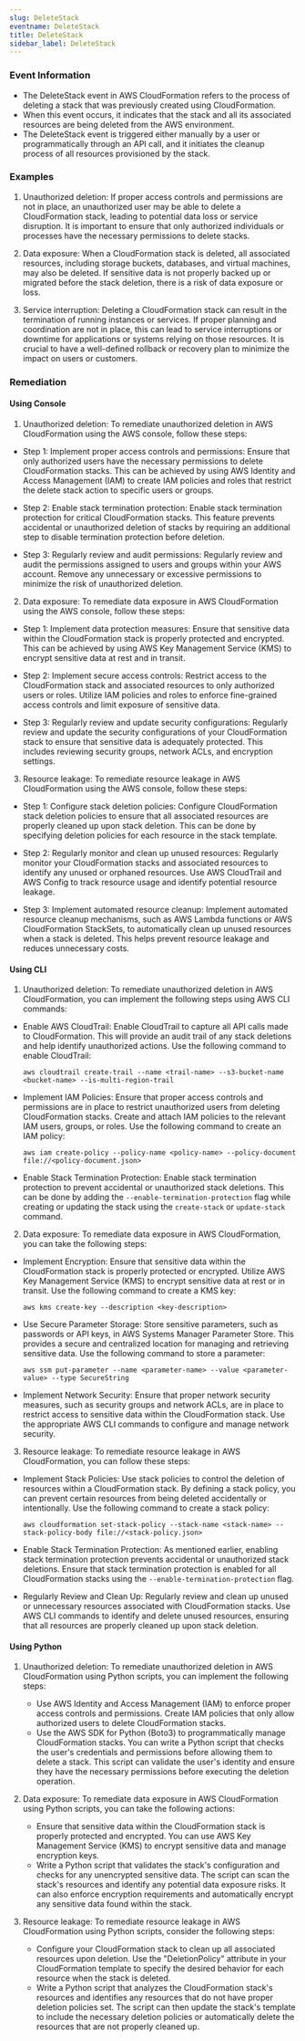 ```yaml
--- 
slug: DeleteStack
eventname: DeleteStack
title: DeleteStack
sidebar_label: DeleteStack
---
```

                       
### Event Information

- The DeleteStack event in AWS CloudFormation refers to the process of deleting a stack that was previously created using CloudFormation.
- When this event occurs, it indicates that the stack and all its associated resources are being deleted from the AWS environment.
- The DeleteStack event is triggered either manually by a user or programmatically through an API call, and it initiates the cleanup process of all resources provisioned by the stack.


### Examples

1. Unauthorized deletion: If proper access controls and permissions are not in place, an unauthorized user may be able to delete a CloudFormation stack, leading to potential data loss or service disruption. It is important to ensure that only authorized individuals or processes have the necessary permissions to delete stacks.

2. Data exposure: When a CloudFormation stack is deleted, all associated resources, including storage buckets, databases, and virtual machines, may also be deleted. If sensitive data is not properly backed up or migrated before the stack deletion, there is a risk of data exposure or loss.

3. Service interruption: Deleting a CloudFormation stack can result in the termination of running instances or services. If proper planning and coordination are not in place, this can lead to service interruptions or downtime for applications or systems relying on those resources. It is crucial to have a well-defined rollback or recovery plan to minimize the impact on users or customers.

### Remediation

#### Using Console

1. Unauthorized deletion: To remediate unauthorized deletion in AWS CloudFormation using the AWS console, follow these steps:

- Step 1: Implement proper access controls and permissions: Ensure that only authorized users have the necessary permissions to delete CloudFormation stacks. This can be achieved by using AWS Identity and Access Management (IAM) to create IAM policies and roles that restrict the delete stack action to specific users or groups.

- Step 2: Enable stack termination protection: Enable stack termination protection for critical CloudFormation stacks. This feature prevents accidental or unauthorized deletion of stacks by requiring an additional step to disable termination protection before deletion.

- Step 3: Regularly review and audit permissions: Regularly review and audit the permissions assigned to users and groups within your AWS account. Remove any unnecessary or excessive permissions to minimize the risk of unauthorized deletion.

2. Data exposure: To remediate data exposure in AWS CloudFormation using the AWS console, follow these steps:

- Step 1: Implement data protection measures: Ensure that sensitive data within the CloudFormation stack is properly protected and encrypted. This can be achieved by using AWS Key Management Service (KMS) to encrypt sensitive data at rest and in transit.

- Step 2: Implement secure access controls: Restrict access to the CloudFormation stack and associated resources to only authorized users or roles. Utilize IAM policies and roles to enforce fine-grained access controls and limit exposure of sensitive data.

- Step 3: Regularly review and update security configurations: Regularly review and update the security configurations of your CloudFormation stack to ensure that sensitive data is adequately protected. This includes reviewing security groups, network ACLs, and encryption settings.

3. Resource leakage: To remediate resource leakage in AWS CloudFormation using the AWS console, follow these steps:

- Step 1: Configure stack deletion policies: Configure CloudFormation stack deletion policies to ensure that all associated resources are properly cleaned up upon stack deletion. This can be done by specifying deletion policies for each resource in the stack template.

- Step 2: Regularly monitor and clean up unused resources: Regularly monitor your CloudFormation stacks and associated resources to identify any unused or orphaned resources. Use AWS CloudTrail and AWS Config to track resource usage and identify potential resource leakage.

- Step 3: Implement automated resource cleanup: Implement automated resource cleanup mechanisms, such as AWS Lambda functions or AWS CloudFormation StackSets, to automatically clean up unused resources when a stack is deleted. This helps prevent resource leakage and reduces unnecessary costs.

#### Using CLI

1. Unauthorized deletion: To remediate unauthorized deletion in AWS CloudFormation, you can implement the following steps using AWS CLI commands:

- Enable AWS CloudTrail: Enable CloudTrail to capture all API calls made to CloudFormation. This will provide an audit trail of any stack deletions and help identify unauthorized actions. Use the following command to enable CloudTrail:

  ```
  aws cloudtrail create-trail --name <trail-name> --s3-bucket-name <bucket-name> --is-multi-region-trail
  ```

- Implement IAM Policies: Ensure that proper access controls and permissions are in place to restrict unauthorized users from deleting CloudFormation stacks. Create and attach IAM policies to the relevant IAM users, groups, or roles. Use the following command to create an IAM policy:

  ```
  aws iam create-policy --policy-name <policy-name> --policy-document file://<policy-document.json>
  ```

- Enable Stack Termination Protection: Enable stack termination protection to prevent accidental or unauthorized stack deletions. This can be done by adding the `--enable-termination-protection` flag while creating or updating the stack using the `create-stack` or `update-stack` command.

2. Data exposure: To remediate data exposure in AWS CloudFormation, you can take the following steps:

- Implement Encryption: Ensure that sensitive data within the CloudFormation stack is properly protected or encrypted. Utilize AWS Key Management Service (KMS) to encrypt sensitive data at rest or in transit. Use the following command to create a KMS key:

  ```
  aws kms create-key --description <key-description>
  ```

- Use Secure Parameter Storage: Store sensitive parameters, such as passwords or API keys, in AWS Systems Manager Parameter Store. This provides a secure and centralized location for managing and retrieving sensitive data. Use the following command to store a parameter:

  ```
  aws ssm put-parameter --name <parameter-name> --value <parameter-value> --type SecureString
  ```

- Implement Network Security: Ensure that proper network security measures, such as security groups and network ACLs, are in place to restrict access to sensitive data within the CloudFormation stack. Use the appropriate AWS CLI commands to configure and manage network security.

3. Resource leakage: To remediate resource leakage in AWS CloudFormation, you can follow these steps:

- Implement Stack Policies: Use stack policies to control the deletion of resources within a CloudFormation stack. By defining a stack policy, you can prevent certain resources from being deleted accidentally or intentionally. Use the following command to create a stack policy:

  ```
  aws cloudformation set-stack-policy --stack-name <stack-name> --stack-policy-body file://<stack-policy.json>
  ```

- Enable Stack Termination Protection: As mentioned earlier, enabling stack termination protection prevents accidental or unauthorized stack deletions. Ensure that stack termination protection is enabled for all CloudFormation stacks using the `--enable-termination-protection` flag.

- Regularly Review and Clean Up: Regularly review and clean up unused or unnecessary resources associated with CloudFormation stacks. Use AWS CLI commands to identify and delete unused resources, ensuring that all resources are properly cleaned up upon stack deletion.

#### Using Python

1. Unauthorized deletion: To remediate unauthorized deletion in AWS CloudFormation using Python scripts, you can implement the following steps:
   - Use AWS Identity and Access Management (IAM) to enforce proper access controls and permissions. Create IAM policies that only allow authorized users to delete CloudFormation stacks.
   - Use the AWS SDK for Python (Boto3) to programmatically manage CloudFormation stacks. You can write a Python script that checks the user's credentials and permissions before allowing them to delete a stack. This script can validate the user's identity and ensure they have the necessary permissions before executing the deletion operation.

2. Data exposure: To remediate data exposure in AWS CloudFormation using Python scripts, you can take the following actions:
   - Ensure that sensitive data within the CloudFormation stack is properly protected and encrypted. You can use AWS Key Management Service (KMS) to encrypt sensitive data and manage encryption keys.
   - Write a Python script that validates the stack's configuration and checks for any unencrypted sensitive data. The script can scan the stack's resources and identify any potential data exposure risks. It can also enforce encryption requirements and automatically encrypt any sensitive data found within the stack.

3. Resource leakage: To remediate resource leakage in AWS CloudFormation using Python scripts, consider the following steps:
   - Configure your CloudFormation stack to clean up all associated resources upon deletion. Use the "DeletionPolicy" attribute in your CloudFormation template to specify the desired behavior for each resource when the stack is deleted.
   - Write a Python script that analyzes the CloudFormation stack's resources and identifies any resources that do not have proper deletion policies set. The script can then update the stack's template to include the necessary deletion policies or automatically delete the resources that are not properly cleaned up.


 